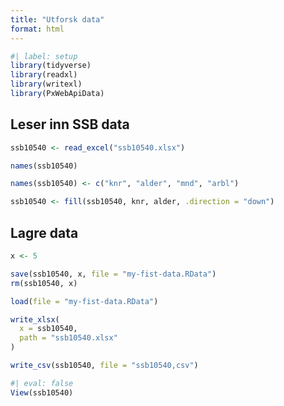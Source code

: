 ```yaml
---
title: "Utforsk data"
format: html
---
```


```r
#| label: setup
library(tidyverse)
library(readxl)
library(writexl)
library(PxWebApiData)
```


## Leser inn SSB data

```r
ssb10540 <- read_excel("ssb10540.xlsx")
```

```r
names(ssb10540)
```

```r
names(ssb10540) <- c("knr", "alder", "mnd", "arbl")
```

```r
ssb10540 <- fill(ssb10540, knr, alder, .direction = "down")
```

## Lagre data

```r
x <- 5
```

```r
save(ssb10540, x, file = "my-fist-data.RData")
rm(ssb10540, x)
```

```r
load(file = "my-fist-data.RData")
```

```r
write_xlsx(
  x = ssb10540,
  path = "ssb10540.xlsx"
)
```

```r
write_csv(ssb10540, file = "ssb10540,csv")
```



```r
#| eval: false
View(ssb10540)
```

